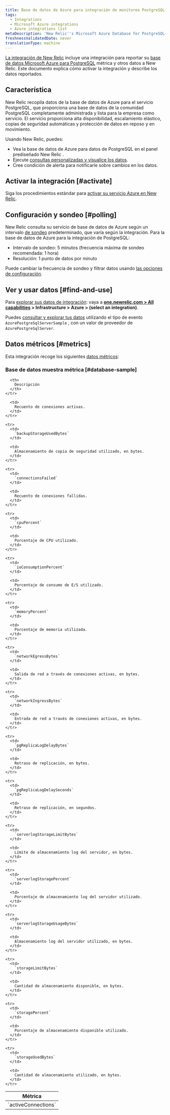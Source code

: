 ```yaml
---
title: Base de datos de Azure para integración de monitoreo PostgreSQL
tags:
  - Integrations
  - Microsoft Azure integrations
  - Azure integrations list
metaDescription: 'New Relic''s Microsoft Azure Database for PostgreSQL integration: what data it reports, and how to enable it.'
freshnessValidatedDate: never
translationType: machine
---
```


[La integración de New Relic](/docs/infrastructure/integrations-getting-started/getting-started/introduction-infrastructure-integrations) incluye una integración para reportar su [base de datos Microsoft Azure para PostgreSQL](https://docs.microsoft.com/en-gb/azure/postgresql/) métrica y otros datos a New Relic. Este documento explica cómo activar la integración y describe los datos reportados.

## Característica

New Relic recopila datos de la base de datos de Azure para el servicio PostgreSQL, que proporciona una base de datos de la comunidad PostgreSQL completamente administrada y lista para la empresa como servicio. El servicio proporciona alta disponibilidad, escalamiento elástico, copias de seguridad automáticas y protección de datos en reposo y en movimiento.

Usando New Relic, puedes:

* Vea la base de datos de Azure para datos de PostgreSQL en el panel prediseñado New Relic .
* Ejecute [consultas personalizadas y visualice los datos](/docs/using-new-relic/data/understand-data/query-new-relic-data).
* Cree condición de alerta para notificarle sobre cambios en los datos.

## Activar la integración [#activate]

Siga los procedimientos estándar para [activar su servicio Azure en New Relic](/docs/infrastructure/microsoft-azure-integrations/getting-started/activate-azure-integrations).

## Configuración y sondeo [#polling]

New Relic consulta su servicio de base de datos de Azure según un intervalo [de sondeo](/docs/integrations/microsoft-azure-integrations/getting-started/azure-integration-polling) predeterminado, que varía según la integración. Para la base de datos de Azure para la integración de PostgreSQL:

* Intervalo de sondeo: 5 minutos (frecuencia máxima de sondeo recomendada: 1 hora)
* Resolución: 1 punto de datos por minuto

Puede cambiar la frecuencia de sondeo y filtrar datos usando [las opciones de configuración](/docs/integrations/new-relic-integrations/getting-started/configure-polling-frequency-data-collection-cloud-integrations).

## Ver y usar datos [#find-and-use]

Para [explorar sus datos de integración](/docs/infrastructure/integrations/find-use-infrastructure-integration-data): vaya a <DNT>**[one.newrelic.com > All capabilities](https://one.newrelic.com/all-capabilities) > Infrastructure > Azure > (select an integration)**</DNT>.

Puedes [consultar y explorar tus datos](/docs/using-new-relic/data/understand-data/query-new-relic-data) utilizando el tipo de evento `AzurePostgreSqlServerSample` , con un valor de proveedor de `AzurePostgreSqlServer`.

## Datos métricos [#metrics]

Esta integración recoge los siguientes [datos métricos](/docs/infrastructure/integrations-getting-started/getting-started/understand-integration-data-data-types#metric):

### Base de datos muestra métrica [#database-sample]

<table>
  <thead>
    <tr>
      <th style={{ width: "300px" }}>
        Métrica
      </th>

      <th>
        Descripción
      </th>
    </tr>
  </thead>

  <tbody>
    <tr>
      <td>
        `activeConnections`
      </td>

      <td>
        Recuento de conexiones activas.
      </td>
    </tr>

    <tr>
      <td>
        `backupStorageUsedBytes`
      </td>

      <td>
        Almacenamiento de copia de seguridad utilizado, en bytes.
      </td>
    </tr>

    <tr>
      <td>
        `connectionsFailed`
      </td>

      <td>
        Recuento de conexiones fallidas.
      </td>
    </tr>

    <tr>
      <td>
        `cpuPercent`
      </td>

      <td>
        Porcentaje de CPU utilizado.
      </td>
    </tr>

    <tr>
      <td>
        `ioConsumptionPercent`
      </td>

      <td>
        Porcentaje de consumo de E/S utilizado.
      </td>
    </tr>

    <tr>
      <td>
        `memoryPercent`
      </td>

      <td>
        Porcentaje de memoria utilizada.
      </td>
    </tr>

    <tr>
      <td>
        `networkEgressBytes`
      </td>

      <td>
        Salida de red a través de conexiones activas, en bytes.
      </td>
    </tr>

    <tr>
      <td>
        `networkIngressBytes`
      </td>

      <td>
        Entrada de red a través de conexiones activas, en bytes.
      </td>
    </tr>

    <tr>
      <td>
        `pgReplicaLogDelayBytes`
      </td>

      <td>
        Retraso de replicación, en bytes.
      </td>
    </tr>

    <tr>
      <td>
        `pgReplicaLogDelaySeconds`
      </td>

      <td>
        Retraso de replicación, en segundos.
      </td>
    </tr>

    <tr>
      <td>
        `serverlogStorageLimitBytes`
      </td>

      <td>
        Límite de almacenamiento log del servidor, en bytes.
      </td>
    </tr>

    <tr>
      <td>
        `serverlogStoragePercent`
      </td>

      <td>
        Porcentaje de almacenamiento log del servidor utilizado.
      </td>
    </tr>

    <tr>
      <td>
        `serverlogStorageUsageBytes`
      </td>

      <td>
        Almacenamiento log del servidor utilizado, en bytes.
      </td>
    </tr>

    <tr>
      <td>
        `storageLimitBytes`
      </td>

      <td>
        Cantidad de almacenamiento disponible, en bytes.
      </td>
    </tr>

    <tr>
      <td>
        `storagePercent`
      </td>

      <td>
        Porcentaje de almacenamiento disponible utilizado.
      </td>
    </tr>

    <tr>
      <td>
        `storageUsedBytes`
      </td>

      <td>
        Cantidad de almacenamiento utilizado, en bytes.
      </td>
    </tr>
  </tbody>
</table>
